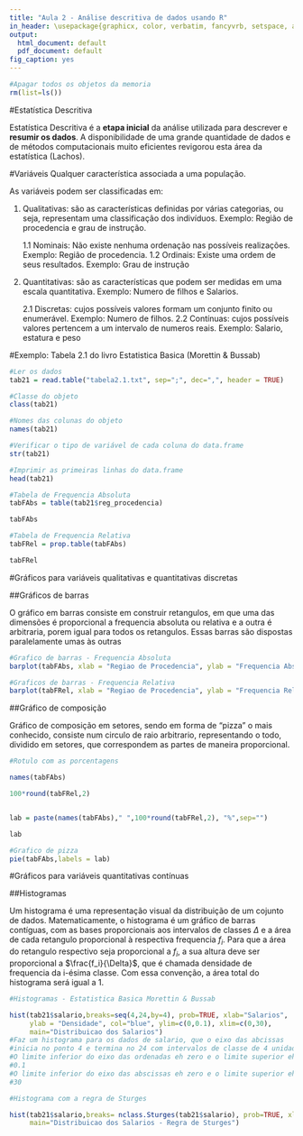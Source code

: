 ```yaml
---
title: "Aula 2 - Análise descritiva de dados usando R"
in_header: \usepackage{graphicx, color, verbatim, fancyvrb, setspace, amsfonts, amsmath,amssymb}
output:
  html_document: default
  pdf_document: default
fig_caption: yes
---
```


```r
#Apagar todos os objetos da memoria
rm(list=ls())
```



#Estatística Descritiva

Estatística Descritiva é a **etapa inicial** da análise utilizada para descrever e **resumir os dados**. 
A disponibilidade de uma grande quantidade de dados e de métodos computacionais muito eficientes 
revigorou esta área da estatística (Lachos).


#Variáveis
Qualquer característica associada a uma população.

As variáveis podem ser classificadas em:

1. Qualitativas: são as características definidas por várias categorias, ou seja, representam uma classificação dos indivíduos. Exemplo: Região de procedencia e grau de instrução.

    1.1 Nominais: Não existe nenhuma ordenação nas possíveis realizações. Exemplo:
    Região de procedencia.
    1.2 Ordinais: Existe uma ordem de seus resultados. Exemplo: Grau de instrução

2. Quantitativas:  são as características que podem ser medidas em uma escala quantitativa. Exemplo: Numero de filhos e Salarios.

    2.1 Discretas: cujos possíveis valores formam um conjunto finito ou enumerável. Exemplo: Numero de filhos.
    2.2 Contínuas: cujos possíveis valores pertencem a um intervalo de numeros
    reais. Exemplo: Salario, estatura e peso
    
#Exemplo: Tabela 2.1 do livro Estatistica Basica (Morettin & Bussab)

```r
#Ler os dados
tab21 = read.table("tabela2.1.txt", sep=";", dec=",", header = TRUE)

#Classe do objeto
class(tab21)

#Nomes das colunas do objeto
names(tab21)

#Verificar o tipo de variável de cada coluna do data.frame
str(tab21)

#Imprimir as primeiras linhas do data.frame
head(tab21)

#Tabela de Frequencia Absoluta
tabFAbs = table(tab21$reg_procedencia)

tabFAbs

#Tabela de Frequencia Relativa
tabFRel = prop.table(tabFAbs)

tabFRel
```

#Gráficos para variáveis qualitativas e quantitativas discretas

##Gráficos de barras

O gráfico em barras consiste em construir retangulos, em que uma das dimensões
é proporcional a frequencia absoluta ou relativa e a outra  é arbitraria, 
porem igual para todos os retangulos. Essas barras são dispostas paralelamente
umas às outras

```r
#Grafico de barras - Frequencia Absoluta
barplot(tabFAbs, xlab = "Regiao de Procedencia", ylab = "Frequencia Absoluta")

#Graficos de barras - Frequencia Relativa
barplot(tabFRel, xlab = "Regiao de Procedencia", ylab = "Frequencia Relativa", ylim=c(0,1))
```

##Gráfico de composição

Gráfico de composição em setores, sendo em forma de "pizza" o mais 
conhecido, consiste num circulo de raio arbitrario, representando o todo,
dividido em setores, que correspondem as partes de maneira proporcional.


```r
#Rotulo com as porcentagens

names(tabFAbs)

100*round(tabFRel,2)


lab = paste(names(tabFAbs)," ",100*round(tabFRel,2), "%",sep="")

lab

#Grafico de pizza
pie(tabFAbs,labels = lab)

```


#Gráficos para variáveis quantitativas contínuas

##Histogramas

Um histograma é uma representação visual da distribuição de um cojunto de dados.
Matematicamente, o histograma é um gráfico de barras contíguas, com as bases
proporcionais aos intervalos de classes $\Delta$ e a área de cada retangulo proporcional à respectiva frequencia $f_i$. Para que a área do retangulo respectivo seja proporcional a $f_i$, a sua altura deve ser proporcional a
$\frac{f_i}{\Delta}$, que é chamada densidade de frequencia da i-ésima classe.
Com essa convenção, a área total do histograma será igual a 1.


```r
#Histogramas - Estatistica Basica Morettin & Bussab

hist(tab21$salario,breaks=seq(4,24,by=4), prob=TRUE, xlab="Salarios",
     ylab = "Densidade", col="blue", ylim=c(0,0.1), xlim=c(0,30),
     main="Distribuicao dos Salarios")
#Faz um histograma para os dados de salario, que o eixo das abcissas 
#inicia no ponto 4 e termina no 24 com intervalos de classe de 4 unidades.
#O limite inferior do eixo das ordenadas eh zero e o limite superior eh
#0.1
#O limite inferior do eixo das abscissas eh zero e o limite superior eh
#30

#Histograma com a regra de Sturges

hist(tab21$salario,breaks= nclass.Sturges(tab21$salario), prob=TRUE, xlab="Salarios", ylab = "Densidade", col="red", ylim=c(0,0.15), xlim=c(0,30),
     main="Distribuicao dos Salarios - Regra de Sturges")

```


